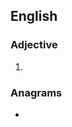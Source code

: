 ==English==

===Adjective===
{{head|en|adjective comparative form}}

# {{en-comparative of|randy}}

===Anagrams===
* {{anagrams|en|a=adeinrr|Reinard|darrein|drainer}}